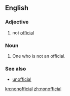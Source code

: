 ==English==

===Adjective===
{{en-adj|-}}

# not [[official]]

===Noun===
{{en-noun}}

# One who is not an official.

===See also===
*[[unofficial]]

[[kn:nonofficial]]
[[zh:nonofficial]]